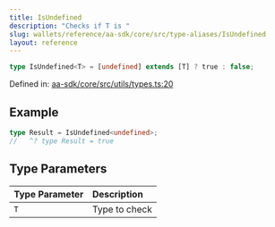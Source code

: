 ```yaml
---
title: IsUndefined
description: "Checks if T is "
slug: wallets/reference/aa-sdk/core/src/type-aliases/IsUndefined
layout: reference
---
```


```ts
type IsUndefined<T> = [undefined] extends [T] ? true : false;
```

Defined in: [aa-sdk/core/src/utils/types.ts:20](https://github.com/alchemyplatform/aa-sdk/blob/49e74eee8606f480b200b4612d00d950da8a8742/aa-sdk/core/src/utils/types.ts#L20)

## Example

```ts
type Result = IsUndefined<undefined>;
//   ^? type Result = true
```

## Type Parameters

| Type Parameter | Description   |
| :------------- | :------------ |
| `T`            | Type to check |
